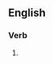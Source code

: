 ==English==

===Verb===
{{head|en|present participle}}

# {{present participle of|cornhole|lang=en|nocat=1}}